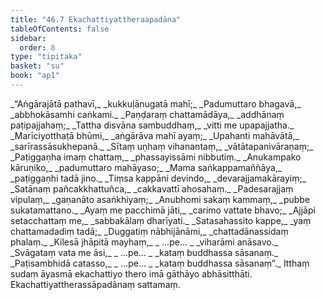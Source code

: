 ```yaml
---
title: "46.7 Ekachattiyattheraapadāna"
tableOfContents: false
sidebar:
  order: 8
type: "tipitaka"
basket: "su"
book: "ap1"
---
```



<DynamicBreadcrumb />

<Division number="37" book="ap1">

<Paragraph number="5927" type="verses" book="ap1">
_“Aṅgārajātā pathavī,_  
_kukkuḷānugatā mahī;_  
_Padumuttaro bhagavā,_  
_abbhokāsamhi caṅkami._  

</Paragraph>

</Division>
<Division number="38" book="ap1">

<Paragraph number="5928" type="verses" book="ap1">
_Paṇḍaraṃ chattamādāya,_  
_addhānaṃ paṭipajjahaṃ;_  
_Tattha disvāna sambuddhaṃ,_  
_vitti me upapajjatha._  

</Paragraph>

</Division>
<Division number="39" book="ap1">

<Paragraph number="5929" type="verses" book="ap1">
_Marīciyotthaṭā bhūmi,_  
_aṅgārāva mahī ayaṃ;_  
_Upahanti mahāvātā,_  
_sarīrassāsukhepanā._  

</Paragraph>

</Division>
<Division number="40" book="ap1">

<Paragraph number="5930" type="verses" book="ap1">
_Sītaṃ uṇhaṃ vihanantaṃ,_  
_vātātapanivāraṇaṃ;_  
_Paṭiggaṇha imaṃ chattaṃ,_  
_phassayissāmi nibbutiṃ._  

</Paragraph>

</Division>
<Division number="41" book="ap1">

<Paragraph number="5931" type="verses" book="ap1">
_Anukampako kāruṇiko,_  
_padumuttaro mahāyaso;_  
_Mama saṅkappamaññāya,_  
_paṭiggaṇhi tadā jino._  

</Paragraph>

</Division>
<Division number="42" book="ap1">

<Paragraph number="5932" type="verses" book="ap1">
_Tiṃsa kappāni devindo,_  
_devarajjamakārayiṃ;_  
_Satānaṃ pañcakkhattuñca,_  
_cakkavattī ahosahaṃ._  

</Paragraph>

</Division>
<Division number="43" book="ap1">

<Paragraph number="5933" type="verses" book="ap1">
_Padesarajjaṃ vipulaṃ,_  
_gaṇanāto asaṅkhiyaṃ;_  
_Anubhomi sakaṃ kammaṃ,_  
_pubbe sukatamattano._  

</Paragraph>

</Division>
<Division number="44" book="ap1">

<Paragraph number="5934" type="verses" book="ap1">
_Ayaṃ me pacchimā jāti,_  
_carimo vattate bhavo;_  
_Ajjāpi setacchattaṃ me,_  
_sabbakālaṃ dharīyati._  

</Paragraph>

</Division>
<Division number="45" book="ap1">

<Paragraph number="5935" type="verses" book="ap1">
_Satasahassito kappe,_  
_yaṃ chattamadadiṃ tadā;_  
_Duggatiṃ nābhijānāmi,_  
_chattadānassidaṃ phalaṃ._  

</Paragraph>

</Division>
<Division number="46" book="ap1">

<Paragraph number="5936" type="verses" book="ap1">
_Kilesā jhāpitā mayhaṃ,_  
_ …pe… _  
_viharāmi anāsavo._  

</Paragraph>

</Division>
<Division number="47" book="ap1">

<Paragraph number="5937" type="verses" book="ap1">
_Svāgataṃ vata me āsi,_  
_ …pe… _  
_kataṃ buddhassa sāsanaṃ._  

</Paragraph>

</Division>
<Division number="48" book="ap1">

<Paragraph number="5938" type="verses" book="ap1">
_Paṭisambhidā catasso,_  
_ …pe… _  
_kataṃ buddhassa sāsanaṃ”._  

</Paragraph>

<Paragraph number="5939" book="ap1">
Itthaṃ sudaṃ āyasmā ekachattiyo thero imā gāthāyo abhāsitthāti.

</Paragraph>
</Division>

<Paragraph number="5940" type="center" book="ap1">
Ekachattiyattherassāpadānaṃ sattamaṃ.
</Paragraph>
